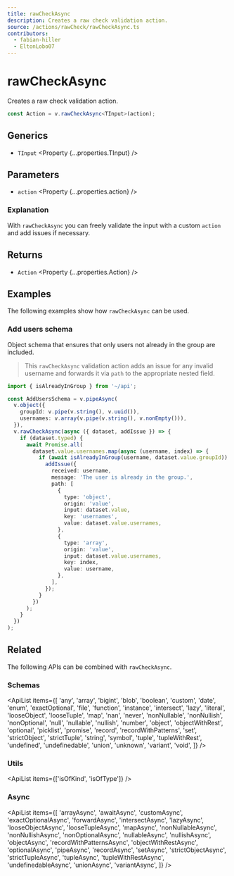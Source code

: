 ```yaml
---
title: rawCheckAsync
description: Creates a raw check validation action.
source: /actions/rawCheck/rawCheckAsync.ts
contributors:
  - fabian-hiller
  - EltonLobo07
---
```



# rawCheckAsync

Creates a raw check validation action.

```ts
const Action = v.rawCheckAsync<TInput>(action);
```

## Generics

- `TInput` <Property {...properties.TInput} />

## Parameters

- `action` <Property {...properties.action} />

### Explanation

With `rawCheckAsync` you can freely validate the input with a custom `action` and add issues if necessary.

## Returns

- `Action` <Property {...properties.Action} />

## Examples

The following examples show how `rawCheckAsync` can be used.

### Add users schema

Object schema that ensures that only users not already in the group are included.

> This `rawCheckAsync` validation action adds an issue for any invalid username and forwards it via `path` to the appropriate nested field.

```ts
import { isAlreadyInGroup } from '~/api';

const AddUsersSchema = v.pipeAsync(
  v.object({
    groupId: v.pipe(v.string(), v.uuid()),
    usernames: v.array(v.pipe(v.string(), v.nonEmpty())),
  }),
  v.rawCheckAsync(async ({ dataset, addIssue }) => {
    if (dataset.typed) {
      await Promise.all(
        dataset.value.usernames.map(async (username, index) => {
          if (await isAlreadyInGroup(username, dataset.value.groupId)) {
            addIssue({
              received: username,
              message: 'The user is already in the group.',
              path: [
                {
                  type: 'object',
                  origin: 'value',
                  input: dataset.value,
                  key: 'usernames',
                  value: dataset.value.usernames,
                },
                {
                  type: 'array',
                  origin: 'value',
                  input: dataset.value.usernames,
                  key: index,
                  value: username,
                },
              ],
            });
          }
        })
      );
    }
  })
);
```

## Related

The following APIs can be combined with `rawCheckAsync`.

### Schemas

<ApiList
  items={[
    'any',
    'array',
    'bigint',
    'blob',
    'boolean',
    'custom',
    'date',
    'enum',
    'exactOptional',
    'file',
    'function',
    'instance',
    'intersect',
    'lazy',
    'literal',
    'looseObject',
    'looseTuple',
    'map',
    'nan',
    'never',
    'nonNullable',
    'nonNullish',
    'nonOptional',
    'null',
    'nullable',
    'nullish',
    'number',
    'object',
    'objectWithRest',
    'optional',
    'picklist',
    'promise',
    'record',
    'recordWithPatterns',
    'set',
    'strictObject',
    'strictTuple',
    'string',
    'symbol',
    'tuple',
    'tupleWithRest',
    'undefined',
    'undefinedable',
    'union',
    'unknown',
    'variant',
    'void',
  ]}
/>

### Utils

<ApiList items={['isOfKind', 'isOfType']} />

### Async

<ApiList
  items={[
    'arrayAsync',
    'awaitAsync',
    'customAsync',
    'exactOptionalAsync',
    'forwardAsync',
    'intersectAsync',
    'lazyAsync',
    'looseObjectAsync',
    'looseTupleAsync',
    'mapAsync',
    'nonNullableAsync',
    'nonNullishAsync',
    'nonOptionalAsync',
    'nullableAsync',
    'nullishAsync',
    'objectAsync',
    'recordWithPatternsAsync',
    'objectWithRestAsync',
    'optionalAsync',
    'pipeAsync',
    'recordAsync',
    'setAsync',
    'strictObjectAsync',
    'strictTupleAsync',
    'tupleAsync',
    'tupleWithRestAsync',
    'undefinedableAsync',
    'unionAsync',
    'variantAsync',
  ]}
/>
